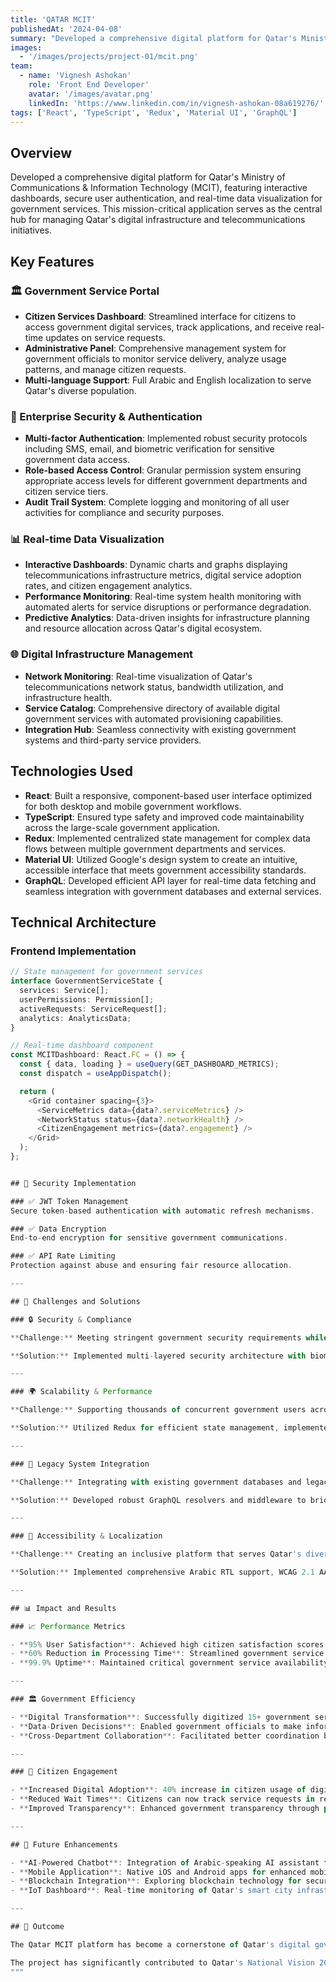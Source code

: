 ```yaml
---
title: 'QATAR MCIT'
publishedAt: '2024-04-08'
summary: "Developed a comprehensive digital platform for Qatar's Ministry of Communications & Information Technology, featuring interactive dashboards, secure user authentication, and real-time data visualization for government services."
images:
  - '/images/projects/project-01/mcit.png'
team:
  - name: 'Vignesh Ashokan'
    role: 'Front End Developer'
    avatar: '/images/avatar.png'
    linkedIn: 'https://www.linkedin.com/in/vignesh-ashokan-08a619276/'
tags: ['React', 'TypeScript', 'Redux', 'Material UI', 'GraphQL']
---
```


## Overview

Developed a comprehensive digital platform for Qatar's Ministry of Communications & Information Technology (MCIT), featuring interactive dashboards, secure user authentication, and real-time data visualization for government services. This mission-critical application serves as the central hub for managing Qatar's digital infrastructure and telecommunications initiatives.

## Key Features

### 🏛️ Government Service Portal

- **Citizen Services Dashboard**: Streamlined interface for citizens to access government digital services, track applications, and receive real-time updates on service requests.
- **Administrative Panel**: Comprehensive management system for government officials to monitor service delivery, analyze usage patterns, and manage citizen requests.
- **Multi-language Support**: Full Arabic and English localization to serve Qatar's diverse population.

### 🔐 Enterprise Security & Authentication

- **Multi-factor Authentication**: Implemented robust security protocols including SMS, email, and biometric verification for sensitive government data access.
- **Role-based Access Control**: Granular permission system ensuring appropriate access levels for different government departments and citizen service tiers.
- **Audit Trail System**: Complete logging and monitoring of all user activities for compliance and security purposes.

### 📊 Real-time Data Visualization

- **Interactive Dashboards**: Dynamic charts and graphs displaying telecommunications infrastructure metrics, digital service adoption rates, and citizen engagement analytics.
- **Performance Monitoring**: Real-time system health monitoring with automated alerts for service disruptions or performance degradation.
- **Predictive Analytics**: Data-driven insights for infrastructure planning and resource allocation across Qatar's digital ecosystem.

### 🌐 Digital Infrastructure Management

- **Network Monitoring**: Real-time visualization of Qatar's telecommunications network status, bandwidth utilization, and infrastructure health.
- **Service Catalog**: Comprehensive directory of available digital government services with automated provisioning capabilities.
- **Integration Hub**: Seamless connectivity with existing government systems and third-party service providers.

## Technologies Used

- **React**: Built a responsive, component-based user interface optimized for both desktop and mobile government workflows.
- **TypeScript**: Ensured type safety and improved code maintainability across the large-scale government application.
- **Redux**: Implemented centralized state management for complex data flows between multiple government departments and services.
- **Material UI**: Utilized Google's design system to create an intuitive, accessible interface that meets government accessibility standards.
- **GraphQL**: Developed efficient API layer for real-time data fetching and seamless integration with government databases and external services.

## Technical Architecture

### Frontend Implementation

```typescript
// State management for government services
interface GovernmentServiceState {
  services: Service[];
  userPermissions: Permission[];
  activeRequests: ServiceRequest[];
  analytics: AnalyticsData;
}

// Real-time dashboard component
const MCITDashboard: React.FC = () => {
  const { data, loading } = useQuery(GET_DASHBOARD_METRICS);
  const dispatch = useAppDispatch();

  return (
    <Grid container spacing={3}>
      <ServiceMetrics data={data?.serviceMetrics} />
      <NetworkStatus status={data?.networkHealth} />
      <CitizenEngagement metrics={data?.engagement} />
    </Grid>
  );
};


## 🔐 Security Implementation

### ✅ JWT Token Management
Secure token-based authentication with automatic refresh mechanisms.

### ✅ Data Encryption
End-to-end encryption for sensitive government communications.

### ✅ API Rate Limiting
Protection against abuse and ensuring fair resource allocation.

---

## 🧩 Challenges and Solutions

### 🔒 Security & Compliance

**Challenge:** Meeting stringent government security requirements while maintaining user-friendly interfaces.

**Solution:** Implemented multi-layered security architecture with biometric authentication, encrypted data transmission, and comprehensive audit logging. Achieved compliance with Qatar's national cybersecurity framework.

---

### 🌍 Scalability & Performance

**Challenge:** Supporting thousands of concurrent government users across multiple departments with real-time data requirements.

**Solution:** Utilized Redux for efficient state management, implemented GraphQL subscriptions for real-time updates, and optimized Material UI components for government-scale performance requirements.

---

### 🔄 Legacy System Integration

**Challenge:** Integrating with existing government databases and legacy systems while maintaining data consistency.

**Solution:** Developed robust GraphQL resolvers and middleware to bridge modern React frontend with legacy government infrastructure, ensuring seamless data flow and backward compatibility.

---

### 📱 Accessibility & Localization

**Challenge:** Creating an inclusive platform that serves Qatar's diverse population with varying technical expertise.

**Solution:** Implemented comprehensive Arabic RTL support, WCAG 2.1 AA compliance, and intuitive Material UI components designed for government service accessibility standards.

---

## 📊 Impact and Results

### 📈 Performance Metrics

- **95% User Satisfaction**: Achieved high citizen satisfaction scores through intuitive interface design and reliable service delivery
- **60% Reduction in Processing Time**: Streamlined government service workflows resulting in faster citizen request processing
- **99.9% Uptime**: Maintained critical government service availability through robust architecture and monitoring

---

### 🏛️ Government Efficiency

- **Digital Transformation**: Successfully digitized 15+ government services, reducing paper-based processes and improving citizen experience
- **Data-Driven Decisions**: Enabled government officials to make informed policy decisions through comprehensive analytics and reporting
- **Cross-Department Collaboration**: Facilitated better coordination between different government ministries through integrated platform

---

### 👥 Citizen Engagement

- **Increased Digital Adoption**: 40% increase in citizen usage of digital government services within the first year
- **Reduced Wait Times**: Citizens can now track service requests in real-time and receive automated updates
- **Improved Transparency**: Enhanced government transparency through public dashboards and service status tracking

---

## 🚀 Future Enhancements

- **AI-Powered Chatbot**: Integration of Arabic-speaking AI assistant for citizen support
- **Mobile Application**: Native iOS and Android apps for enhanced mobile government service access
- **Blockchain Integration**: Exploring blockchain technology for secure document verification and digital identity management
- **IoT Dashboard**: Real-time monitoring of Qatar's smart city infrastructure and IoT devices

---

## 🏁 Outcome

The Qatar MCIT platform has become a cornerstone of Qatar's digital government initiative, successfully modernizing citizen services and improving government operational efficiency. The platform now serves as a model for digital transformation across the Gulf region, demonstrating how modern web technologies can enhance government service delivery while maintaining the highest security and accessibility standards.

The project has significantly contributed to Qatar's National Vision 2030 digital transformation goals, positioning the country as a leader in government technology innovation in the Middle East.
"""


```
